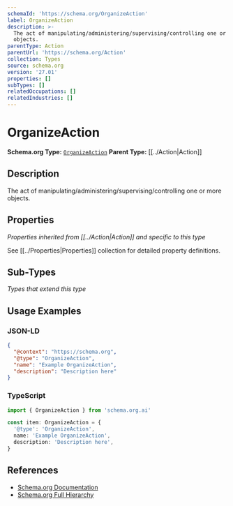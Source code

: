 ```yaml
---
schemaId: 'https://schema.org/OrganizeAction'
label: OrganizeAction
description: >-
  The act of manipulating/administering/supervising/controlling one or more
  objects.
parentType: Action
parentUrl: 'https://schema.org/Action'
collection: Types
source: schema.org
version: '27.01'
properties: []
subTypes: []
relatedOccupations: []
relatedIndustries: []
---
```

# OrganizeAction

**Schema.org Type:** [`OrganizeAction`](https://schema.org/OrganizeAction)
**Parent Type:** [[../Action|Action]]

## Description

The act of manipulating/administering/supervising/controlling one or more objects.

## Properties

*Properties inherited from [[../Action|Action]] and specific to this type*

See [[../Properties|Properties]] collection for detailed property definitions.

## Sub-Types

*Types that extend this type*

## Usage Examples

### JSON-LD

```json
{
  "@context": "https://schema.org",
  "@type": "OrganizeAction",
  "name": "Example OrganizeAction",
  "description": "Description here"
}
```

### TypeScript

```typescript
import { OrganizeAction } from 'schema.org.ai'

const item: OrganizeAction = {
  '@type': 'OrganizeAction',
  name: 'Example OrganizeAction',
  description: 'Description here',
}
```

## References

- [Schema.org Documentation](https://schema.org/OrganizeAction)
- [Schema.org Full Hierarchy](https://schema.org/docs/full.html)
